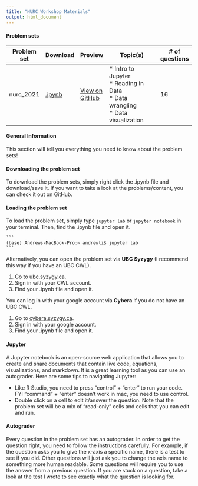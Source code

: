 ```yaml
---
title: "NURC Workshop Materials"
output: html_document
---
```


#### Problem sets

| Problem set | Download   | Preview            | Topic(s)                                                                             | # of questions |
|-------------|------------|--------------------|--------------------------------------------------------------------------------------|----------------|
| nurc_2021   | [.ipynb]() | [View on GitHub]() | * Intro to Jupyter <br>* Reading in Data<br>* Data wrangling<br>* Data visualization | 16             |

#### General Information
This section will tell you everything you need to know about the problem sets!

#### Downloading the problem set
To download the problem sets, simply right click the .ipynb file and download/save it. If you want to take a look at the problems/content, you can check it out on GitHub.

#### Loading the problem set
To load the problem set, simply type `jupyter lab` or `jupyter notebook` in your terminal. Then, find the .ipynb file and open it. 

    ```
    (base) Andrews-MacBook-Pro:~ andrewli$ jupyter lab
    ```
Alternatively, you can open the problem set via __UBC Syzygy__ (I recommend this way if you have an UBC CWL).

1. Go to [ubc.syzygy.ca](https://ubc.syzygy.ca/).
2. Sign in with your CWL account.
3. Find your .ipynb file and open it.

You can log in with your google account via __Cybera__ if you do not have an UBC CWL.

1. Go to [cybera.syzygy.ca](https://cybera.syzygy.ca).
2. Sign in with your google account.
3. Find your .ipynb file and open it.

#### Jupyter 
A Jupyter notebook is an open-source web application that allows you to create and share documents that contain live code, equations, visualizations, and markdown. It is a great learning tool as you can use an autograder. Here are some tips to navigating Jupyter:

* Like R Studio, you need to press "control" + "enter" to run your code. FYI "command" + "enter" doesn't work in mac, you need to use control.
* Double click on a cell to edit it/answer the question. Note that the problem set will be a mix of "read-only" cells and cells that you can edit and run.

#### Autograder
Every question in the problem set has an autograder. In order to get the question right, you need to follow the instructions carefully. For example, if the question asks you to give the x-axis a specific name, there is a test to see if you did. Other questions will just ask you to change the axis name to something more human readable. Some questions will require you to use the answer from a previous question. If you are stuck on a question, take a look at the test I wrote to see exactly what the question is looking for.  
